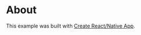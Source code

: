# About

This example was built with [Create React/Native App](https://frontarm.com/navi/create-react-navi-app/).
